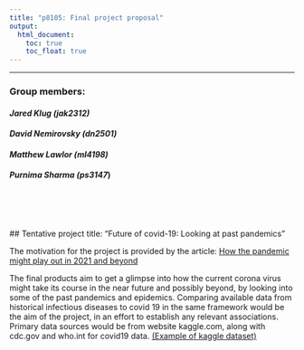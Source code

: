 ```yaml
---
title: "p8105: Final project proposal"
output:
  html_document:
    toc: true
    toc_float: true
---
```

***
### Group members:
#### _Jared Klug (jak2312)_
#### _David Nemirovsky (dn2501)_
#### _Matthew Lawlor (ml4198)_
#### _Purnima Sharma (ps3147_)
<br><br><br><br>
## Tentative project title: "Future of covid-19: Looking at past pandemics"

The motivation for the project is provided by the article:
[How the pandemic might play out in 2021 and beyond](https://www.nature.com/articles/d41586-020-02278-5)

The final products aim to get a glimpse into how the current corona virus might take its course in the near future and possibly beyond, by looking into some of the past pandemics and epidemics. Comparing available data from historical infectious diseases to covid 19 in the same framework would be the aim of the project, in an effort to establish any relevant associations.
Primary data sources would be from website kaggle.com, along with cdc.gov and who.int for covid19 data.
[(Example of kaggle dataset)](https://www.kaggle.com/thepodclub/spanish-flu-dataset)


